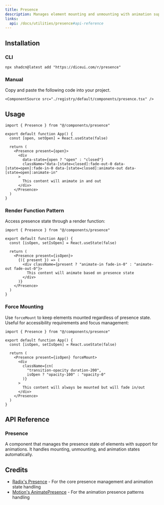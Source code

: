 ```yaml
---
title: Presence
description: Manages element mounting and unmounting with animation support.
links:
  api: /docs/utilities/presence#api-reference
---
```


## Installation

### CLI

```package-install
npx shadcn@latest add "https://diceui.com/r/presence"
```

### Manual

<Steps>
  <Step>
    Copy and paste the following code into your project.

    <ComponentSource src="./registry/default/components/presence.tsx" />
  </Step>
</Steps>

## Usage

```tsx
import { Presence } from "@/components/presence"

export default function App() {
  const [open, setOpen] = React.useState(false)

  return (
    <Presence present={open}>
      <div
        data-state={open ? "open" : "closed"}
        className="data-[state=closed]:fade-out-0 data-[state=open]:fade-in-0 data-[state=closed]:animate-out data-[state=open]:animate-in"
      >
        This content will animate in and out
      </div>
    </Presence>
  )
}
```

### Render Function Pattern

Access presence state through a render function:

```tsx
import { Presence } from "@/components/presence"

export default function App() {
  const [isOpen, setIsOpen] = React.useState(false)

  return (
    <Presence present={isOpen}>
      {({ present }) => (
        <div className={present ? "animate-in fade-in-0" : "animate-out fade-out-0"}>
          This content will animate based on presence state
        </div>
      )}
    </Presence>
  )
}
```

### Force Mounting

Use `forceMount` to keep elements mounted regardless of presence state. Useful for accessibility requirements and focus management:

```tsx
import { Presence } from "@/components/presence"

export default function App() {
  const [isOpen, setIsOpen] = React.useState(false)

  return (
    <Presence present={isOpen} forceMount>
      <div 
        className={cn(
          "transition-opacity duration-200",
          isOpen ? "opacity-100" : "opacity-0"
        )}
      >
        This content will always be mounted but will fade in/out
      </div>
    </Presence>
  )
}
```

## API Reference

### Presence

A component that manages the presence state of elements with support for animations. It handles mounting, unmounting, and animation states automatically.

<AutoTypeTable
  path="./types/docs/utilities.ts"
  name="PresenceProps"
/>

## Credits

- [Radix's Presence](https://github.com/radix-ui/primitives/blob/main/packages/react/presence/src/presence.tsx) - For the core presence management and animation state handling
- [Motion's AnimatePresence](https://motion.dev/docs/react-animate-presence) - For the animation presence patterns handling
